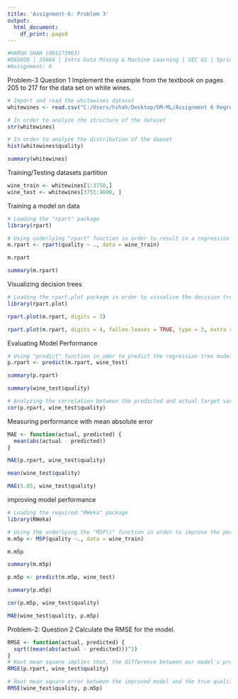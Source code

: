 ---
title: 'Assignment-6: Problem 3'
output:
  html_document:
    df_print: paged
---

```{r}
#HARSH SHAH (001273963)
#DA5030 | 35664 | Intro Data Mining & Machine Learning | SEC 01 | Spring 2018
#Assignment: 6
```

Problem-3 Question 1
Implement the example from the textbook on pages 205 to 217 for the data set on white wines.
```{r}
# Import and read the whitewines dataset
whitewines <- read.csv("C:/Users/hshah/Desktop/DM-ML/Assignment 6 Regression-Linear, Multiple, Logistic/whitewines.csv")

# In order to analyze the structure of the dataset
str(whitewines)

# In order to analyze the distribution of the daaset
hist(whitewines$quality)

summary(whitewines)
```

Training/Testing datasets partition
```{r}
wine_train <- whitewines[1:3750,]
wine_test <- whitewines[3751:4898, ]
```

Training a model on data
```{r}
# Loading the "rpart" package
library(rpart)

# Using underlying "rpart" function in order to result in a regression tree model 
m.rpart <- rpart(quality ~ ., data = wine_train)

m.rpart

summary(m.rpart)
```

Visualizing decision trees
```{r}
# Loading the rpart.plot package in order to visualize the decision trees
library(rpart.plot)

rpart.plot(m.rpart, digits = 3)

rpart.plot(m.rpart, digits = 4, fallen.leaves = TRUE, type = 3, extra = 101)
```

Evaluating Model Performance
```{r}
# Using "predict" function in oder to predict the regression tree model object against the test dataset "wine_test"
p.rpart <- predict(m.rpart, wine_test)

summary(p.rpart)

summary(wine_test$quality)

# Analyzing the correlation between the predicted and actual target variable in terms of strength of relation between them
cor(p.rpart, wine_test$quality)
```

Measuring performance with mean absolute error
```{r}
MAE <- function(actual, predicted) {
  mean(abs(actual - predicted))
}

MAE(p.rpart, wine_test$quality)

mean(wine_test$quality)

MAE(5.85, wine_test$quality)
```

improving model performance
```{r}
# Loading the required "RWeka" package 
library(RWeka)

# Using the underlying the "M5P()" function in order to improve the performance of the model. It improves the model tree by replacing the regression trees by leaf nodes. Since it uses only single node in prediction.
m.m5p <- M5P(quality ~., data = wine_train)

m.m5p

summary(m.m5p)

p.m5p <- predict(m.m5p, wine_test)

summary(p.m5p)

cor(p.m5p, wine_test$quality)

MAE(wine_test$quality, p.m5p)
```

Problem-2: Question 2
Calculate the RMSE for the model.
```{r}
RMSE <- function(actual, predicted) {
  sqrt((mean(abs(actual - predicted)))^2)
}
# Root mean square implies that, the difference between our model's predictions and the true quality score.
RMSE(p.rpart, wine_test$quality)

# Root mean square error between the improved model and the true quality score; which seems to be reduced. Hence, it worked. 
RMSE(wine_test$quality, p.m5p)
```

